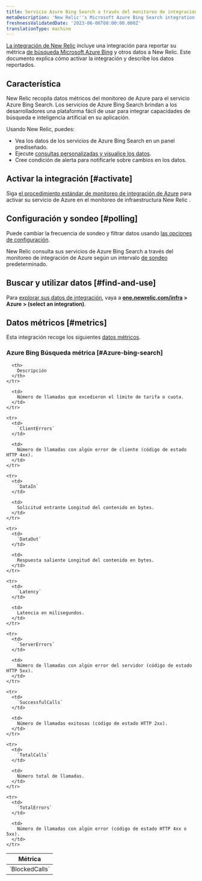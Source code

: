 ```yaml
---
title: Servicio Azure Bing Search a través del monitoreo de integración de Azure
metaDescription: 'New Relic''s Microsoft Azure Bing Search integration: what data it reports and how to enable it.'
freshnessValidatedDate: '2023-06-06T00:00:00.000Z'
translationType: machine
---
```


[La integración de New Relic](/docs/infrastructure/integrations-getting-started/getting-started/introduction-infrastructure-integrations) incluye una integración para reportar su métrica [de búsqueda Microsoft Azure Bing](https://learn.microsoft.com/en-us/bing/search-apis/bing-web-search/) y otros datos a New Relic. Este documento explica cómo activar la integración y describe los datos reportados.

## Característica

New Relic recopila datos métricos del monitoreo de Azure para el servicio Azure Bing Search. Los servicios de Azure Bing Search brindan a los desarrolladores una plataforma fácil de usar para integrar capacidades de búsqueda e inteligencia artificial en su aplicación.

Usando New Relic, puedes:

* Vea los datos de los servicios de Azure Bing Search en un panel prediseñado.
* Ejecute [consultas personalizadas y visualice los datos](/docs/infrastructure/integrations-getting-started/getting-started/use-integration-data-new-relic-insights).
* Cree condición de alerta para notificarle sobre cambios en los datos.

## Activar la integración [#activate]

Siga [el procedimiento estándar de monitoreo de integración de Azure](/docs/infrastructure/microsoft-azure-integrations/azure-integrations-list/azure-monitor) para activar su servicio de Azure en el monitoreo de infraestructura New Relic .

## Configuración y sondeo [#polling]

Puede cambiar la frecuencia de sondeo y filtrar datos usando [las opciones de configuración](/docs/infrastructure/microsoft-azure-integrations/azure-integrations-list/azure-monitor/#settings).

New Relic consulta sus servicios de Azure Bing Search a través del monitoreo de integración de Azure según un intervalo [de sondeo](/docs/infrastructure/microsoft-azure-integrations/azure-integrations-list/azure-monitor/#settings) predeterminado.

## Buscar y utilizar datos [#find-and-use]

Para [explorar sus datos de integración](/docs/infrastructure/integrations/find-use-infrastructure-integration-data), vaya a <DoNotTranslate>**[one.newrelic.com/infra](https://one.newrelic.com/infra) > Azure > (select an integration)**</DoNotTranslate>.

## Datos métricos [#metrics]

Esta integración recoge los siguientes [datos métricos](/docs/infrastructure/integrations-getting-started/getting-started/understand-integration-data-data-types#metric).

### Azure Bing Búsqueda métrica [#Azure-bing-search]

<table>
  <thead>
    <tr>
      <th style={{ width: "300px" }}>
        Métrica
      </th>

      <th>
        Descripción
      </th>
    </tr>
  </thead>

  <tbody>
    <tr>
      <td>
        `BlockedCalls`
      </td>

      <td>
        Número de llamadas que excedieron el límite de tarifa o cuota.
      </td>
    </tr>

    <tr>
      <td>
        `ClientErrors`
      </td>

      <td>
        Número de llamadas con algún error de cliente (código de estado HTTP 4xx).
      </td>
    </tr>

    <tr>
      <td>
        `DataIn`
      </td>

      <td>
        Solicitud entrante Longitud del contenido en bytes.
      </td>
    </tr>

    <tr>
      <td>
        `DataOut`
      </td>

      <td>
        Respuesta saliente Longitud del contenido en bytes.
      </td>
    </tr>

    <tr>
      <td>
        `Latency`
      </td>

      <td>
        Latencia en milisegundos.
      </td>
    </tr>

    <tr>
      <td>
        `ServerErrors`
      </td>

      <td>
        Número de llamadas con algún error del servidor (código de estado HTTP 5xx).
      </td>
    </tr>

    <tr>
      <td>
        `SuccessfulCalls`
      </td>

      <td>
        Número de llamadas exitosas (código de estado HTTP 2xx).
      </td>
    </tr>

    <tr>
      <td>
        `TotalCalls`
      </td>

      <td>
        Número total de llamadas.
      </td>
    </tr>

    <tr>
      <td>
        `TotalErrors`
      </td>

      <td>
        Número de llamadas con algún error (código de estado HTTP 4xx o 5xx).
      </td>
    </tr>
  </tbody>
</table>